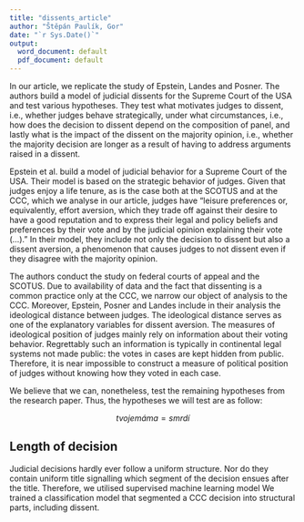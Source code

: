 ```yaml
---
title: "dissents_article"
author: "Štěpán Paulík, Gor"
date: "`r Sys.Date()`"
output:
  word_document: default
  pdf_document: default
---
```

In our article, we replicate the study of Epstein, Landes and Posner. The authors build a model of judicial dissents for the Supreme Court of the USA and test various hypotheses. They test what motivates judges to dissent, i.e., whether judges behave strategically, under what circumstances, i.e., how does the decision to dissent depend on the composition of panel, and lastly what is the impact of the dissent on the majority opinion, i.e., whether the majority decision are longer as a result of having to address arguments raised in a dissent.

Epstein et al. build a model of judicial behavior for a Supreme Court of the USA. Their model is based on the strategic behavior of judges. Given that judges enjoy a life tenure, as is the case both at the SCOTUS and at the CCC, which we analyse in our article, judges have "leisure preferences or, equivalently, effort aversion, which they trade off against their desire to have a good reputation and to express their legal and policy beliefs and preferences by their vote and by the judicial opinion explaining their vote (...)." In their model, they include not only the decision to dissent but also a dissent aversion, a phenomenon that causes judges to not dissent even if they disagree with the majority opinion.

The authors conduct the study on federal courts of appeal and the SCOTUS. Due to availability of data and the fact that dissenting is a common practice only at the CCC, we narrow our object of analysis to the CCC. Moreover, Epstein, Posner and Landes include in their analysis the ideological distance between judges. The ideological distance serves as one of the explanatory variables for dissent aversion. The measures of ideological position of judges mainly rely on information about their voting behavior. Regrettably such an information is typically in continental legal systems not made public: the votes in cases are kept hidden from public. Therefore, it is near impossible to construct a measure of political position of judges without knowing how they voted in each case.

We believe that we can, nonetheless, test the remaining hypotheses from the research paper. Thus, the hypotheses we will test are as follow: 

$$ tvoje máma = smrdí $$

## Length of decision
Judicial decisions hardly ever follow a uniform structure. Nor do they contain uniform title signalling which segment of the decision ensues after the title. Therefore, we utilised supervised machine learning model We trained a classification model that segmented a CCC decision into structural parts, including dissent.
```r
```

